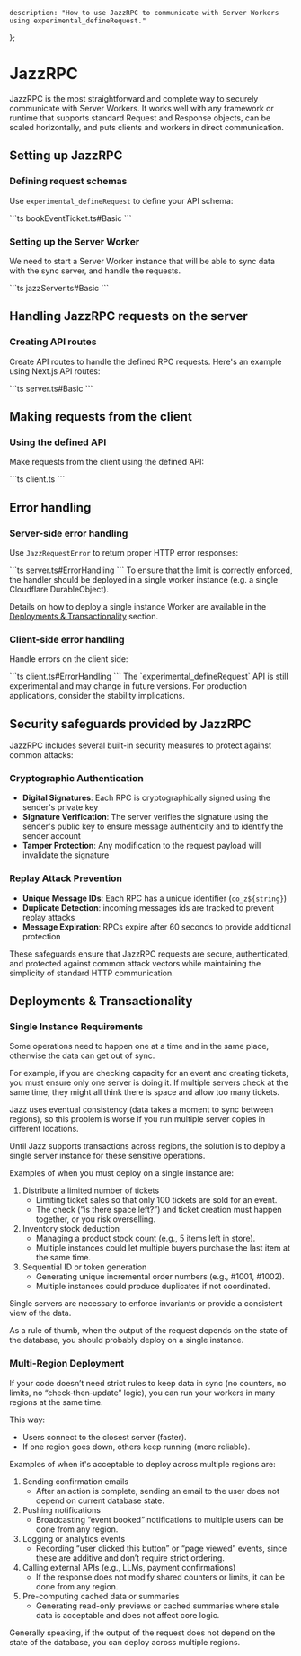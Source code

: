     description: "How to use JazzRPC to communicate with Server Workers using experimental_defineRequest."
};


# JazzRPC

JazzRPC is the most straightforward and complete way to securely communicate with Server Workers. It works well with any framework or runtime that supports standard Request and Response objects, can be scaled horizontally, and puts clients and workers in direct communication.

## Setting up JazzRPC

### Defining request schemas

Use `experimental_defineRequest` to define your API schema:

<CodeGroup>
```ts bookEventTicket.ts#Basic
```
</CodeGroup>

### Setting up the Server Worker

We need to start a Server Worker instance that will be able to sync data with the sync server, and handle the requests.

<CodeGroup>
```ts jazzServer.ts#Basic
```
</CodeGroup>

## Handling JazzRPC requests on the server

### Creating API routes

Create API routes to handle the defined RPC requests. Here's an example using Next.js API routes:

<CodeGroup>
```ts server.ts#Basic
```
</CodeGroup>

## Making requests from the client

### Using the defined API

Make requests from the client using the defined API:

<CodeGroup>
```ts client.ts
```
</CodeGroup>

## Error handling

### Server-side error handling

Use `JazzRequestError` to return proper HTTP error responses:

<CodeGroup>
```ts server.ts#ErrorHandling
```
</CodeGroup>

<Alert variant="info" className="mt-4" title="Note">
  To ensure that the limit is correctly enforced, the handler should be deployed in a single worker instance (e.g. a single Cloudflare DurableObject).

  Details on how to deploy a single instance Worker are available in the [Deployments & Transactionality](#deployments--transactionality) section.
</Alert>

### Client-side error handling

Handle errors on the client side:

<CodeGroup>
```ts client.ts#ErrorHandling
```
</CodeGroup>

<Alert variant="info" className="mt-4" title="Note">
  The `experimental_defineRequest` API is still experimental and may change in future versions. For production applications, consider the stability implications.
</Alert>

## Security safeguards provided by JazzRPC

JazzRPC includes several built-in security measures to protect against common attacks:

### Cryptographic Authentication
- **Digital Signatures**: Each RPC is cryptographically signed using the sender's private key
- **Signature Verification**: The server verifies the signature using the sender's public key to ensure message authenticity and to identify the sender account
- **Tamper Protection**: Any modification to the request payload will invalidate the signature

### Replay Attack Prevention
- **Unique Message IDs**: Each RPC has a unique identifier (`co_z${string}`)
- **Duplicate Detection**: incoming messages ids are tracked to prevent replay attacks
- **Message Expiration**: RPCs expire after 60 seconds to provide additional protection

These safeguards ensure that JazzRPC requests are secure, authenticated, and protected against common attack vectors while maintaining the simplicity of standard HTTP communication.

## Deployments & Transactionality

### Single Instance Requirements

Some operations need to happen one at a time and in the same place, otherwise the data can get out of sync.

For example, if you are checking capacity for an event and creating tickets, you must ensure only one server is doing it.
If multiple servers check at the same time, they might all think there is space and allow too many tickets.

Jazz uses eventual consistency (data takes a moment to sync between regions), so this problem is worse if you run multiple server copies in different locations.

Until Jazz supports transactions across regions, the solution is to deploy a single server instance for these sensitive operations.

Examples of when you must deploy on a single instance are:
1. Distribute a limited number of tickets
   * Limiting ticket sales so that only 100 tickets are sold for an event.
   * The check (“is there space left?”) and ticket creation must happen together, or you risk overselling.
2. Inventory stock deduction
   * Managing a product stock count (e.g., 5 items left in store).
   * Multiple instances could let multiple buyers purchase the last item at the same time.
3. Sequential ID or token generation
   * Generating unique incremental order numbers (e.g., #1001, #1002).
   * Multiple instances could produce duplicates if not coordinated.

Single servers are necessary to enforce invariants or provide a consistent view of the data.

As a rule of thumb, when the output of the request depends on the state of the database, you should probably deploy on a single instance.

### Multi-Region Deployment

If your code doesn’t need strict rules to keep data in sync (no counters, no limits, no “check‑then‑update” logic), you can run your workers in many regions at the same time.

This way:
* Users connect to the closest server (faster).
* If one region goes down, others keep running (more reliable).

Examples of when it's acceptable to deploy across multiple regions are:
1. Sending confirmation emails
   * After an action is complete, sending an email to the user does not depend on current database state.
2. Pushing notifications
   * Broadcasting “event booked” notifications to multiple users can be done from any region.
3. Logging or analytics events
   * Recording “user clicked this button” or “page viewed” events, since these are additive and don’t require strict ordering.
4. Calling external APIs (e.g., LLMs, payment confirmations)
   * If the response does not modify shared counters or limits, it can be done from any region.
5. Pre-computing cached data or summaries
   * Generating read-only previews or cached summaries where stale data is acceptable and does not affect core logic.

Generally speaking, if the output of the request does not depend on the state of the database, you can deploy across multiple regions.
